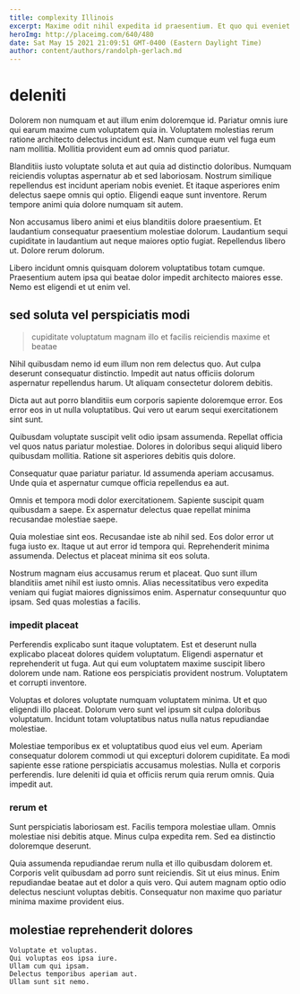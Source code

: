 ```yaml
---
title: complexity Illinois
excerpt: Maxime odit nihil expedita id praesentium. Et quo qui eveniet et ut aut. Voluptatem est quos. Ipsa est occaecati eum. Suscipit iusto eos expedita cupiditate ut omnis eaque.
heroImg: http://placeimg.com/640/480
date: Sat May 15 2021 21:09:51 GMT-0400 (Eastern Daylight Time)
author: content/authors/randolph-gerlach.md
---
```

# deleniti

Dolorem non numquam et aut illum enim doloremque id. Pariatur omnis iure qui earum maxime cum voluptatem quia in. Voluptatem molestias rerum ratione architecto delectus incidunt est. Nam cumque eum vel fuga eum nam mollitia. Mollitia provident eum ad omnis quod pariatur.
  
Blanditiis iusto voluptate soluta et aut quia ad distinctio doloribus. Numquam reiciendis voluptas aspernatur ab et sed laboriosam. Nostrum similique repellendus est incidunt aperiam nobis eveniet. Et itaque asperiores enim delectus saepe omnis qui optio. Eligendi eaque sunt inventore. Rerum tempore animi quia dolore numquam sit autem.
  
Non accusamus libero animi et eius blanditiis dolore praesentium. Et laudantium consequatur praesentium molestiae dolorum. Laudantium sequi cupiditate in laudantium aut neque maiores optio fugiat. Repellendus libero ut. Dolore rerum dolorum.
  
Libero incidunt omnis quisquam dolorem voluptatibus totam cumque. Praesentium autem ipsa qui beatae dolor impedit architecto maiores esse. Nemo est eligendi et ut enim vel.

## sed soluta vel perspiciatis modi

> cupiditate voluptatum magnam illo et facilis reiciendis maxime et beatae

Nihil quibusdam nemo id eum illum non rem delectus quo. Aut culpa deserunt consequatur distinctio. Impedit aut natus officiis dolorum aspernatur repellendus harum. Ut aliquam consectetur dolorem debitis.
  
Dicta aut aut porro blanditiis eum corporis sapiente doloremque error. Eos error eos in ut nulla voluptatibus. Qui vero ut earum sequi exercitationem sint sunt.
  
Quibusdam voluptate suscipit velit odio ipsam assumenda. Repellat officia vel quos natus pariatur molestiae. Dolores in doloribus sequi aliquid libero quibusdam mollitia. Ratione sit asperiores debitis quis dolore.
  
Consequatur quae pariatur pariatur. Id assumenda aperiam accusamus. Unde quia et aspernatur cumque officia repellendus ea aut.
  
Omnis et tempora modi dolor exercitationem. Sapiente suscipit quam quibusdam a saepe. Ex aspernatur delectus quae repellat minima recusandae molestiae saepe.
  
Quia molestiae sint eos. Recusandae iste ab nihil sed. Eos dolor error ut fuga iusto ex. Itaque ut aut error id tempora qui. Reprehenderit minima assumenda. Delectus et placeat minima sit eos soluta.
  
Nostrum magnam eius accusamus rerum et placeat. Quo sunt illum blanditiis amet nihil est iusto omnis. Alias necessitatibus vero expedita veniam qui fugiat maiores dignissimos enim. Aspernatur consequuntur quo ipsam. Sed quas molestias a facilis.

### impedit placeat

Perferendis explicabo sunt itaque voluptatem. Est et deserunt nulla explicabo placeat dolores quidem voluptatum. Eligendi aspernatur et reprehenderit ut fuga. Aut qui eum voluptatem maxime suscipit libero dolorem unde nam. Ratione eos perspiciatis provident nostrum. Voluptatem et corrupti inventore.
  
Voluptas et dolores voluptate numquam voluptatem minima. Ut et quo eligendi illo placeat. Dolorum vero sunt vel ipsum sit culpa doloribus voluptatum. Incidunt totam voluptatibus natus nulla natus repudiandae molestiae.
  
Molestiae temporibus ex et voluptatibus quod eius vel eum. Aperiam consequatur dolorem commodi ut qui excepturi dolorem cupiditate. Ea modi sapiente esse ratione perspiciatis accusamus molestias. Nulla et corporis perferendis. Iure deleniti id quia et officiis rerum quia rerum omnis. Quia impedit aut.

### rerum et

Sunt perspiciatis laboriosam est. Facilis tempora molestiae ullam. Omnis molestiae nisi debitis atque. Minus culpa expedita rem. Sed ea distinctio doloremque deserunt.
  
Quia assumenda repudiandae rerum nulla et illo quibusdam dolorem et. Corporis velit quibusdam ad porro sunt reiciendis. Sit ut eius minus. Enim repudiandae beatae aut et dolor a quis vero. Qui autem magnam optio odio delectus nesciunt voluptas debitis. Consequatur non maxime quo pariatur minima maxime provident eius.

## molestiae reprehenderit dolores

```text
Voluptate et voluptas.
Qui voluptas eos ipsa iure.
Ullam cum qui ipsam.
Delectus temporibus aperiam aut.
Ullam sunt sit nemo.
```


